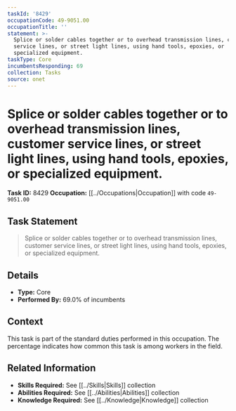 ```yaml
---
taskId: '8429'
occupationCode: 49-9051.00
occupationTitle: ''
statement: >-
  Splice or solder cables together or to overhead transmission lines, customer
  service lines, or street light lines, using hand tools, epoxies, or
  specialized equipment.
taskType: Core
incumbentsResponding: 69
collection: Tasks
source: onet
---
```

# Splice or solder cables together or to overhead transmission lines, customer service lines, or street light lines, using hand tools, epoxies, or specialized equipment.

**Task ID:** 8429
**Occupation:** [[../Occupations|Occupation]] with code `49-9051.00`

## Task Statement

> Splice or solder cables together or to overhead transmission lines, customer service lines, or street light lines, using hand tools, epoxies, or specialized equipment.

## Details

- **Type:** Core
- **Performed By:** 69.0% of incumbents

## Context

This task is part of the standard duties performed in this occupation. The percentage indicates how common this task is among workers in the field.

## Related Information

- **Skills Required:** See [[../Skills|Skills]] collection
- **Abilities Required:** See [[../Abilities|Abilities]] collection
- **Knowledge Required:** See [[../Knowledge|Knowledge]] collection
